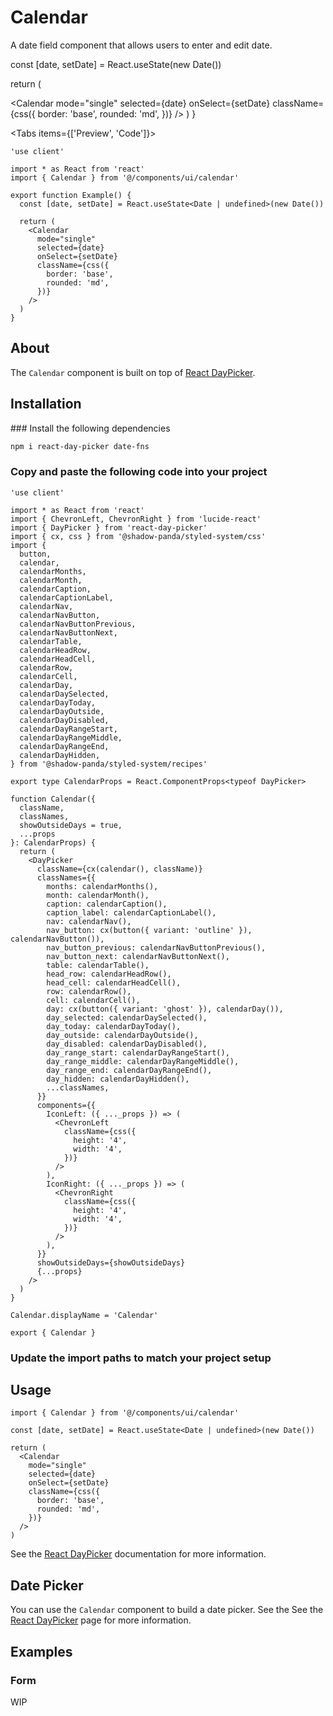 
# Calendar

<Lead>A date field component that allows users to enter and edit date.</Lead>

<ReferenceBadges shadcnUiLink="https://ui.shadcn.com/docs/components/calendar" />

  const [date, setDate] = React.useState(new Date())

return (

<Calendar
  mode="single"
  selected={date}
  onSelect={setDate}
  className={css({
    border: 'base',
    rounded: 'md',
  })}
/>
) }

<Tabs items={['Preview', 'Code']}>
  <Tab>
    <Preview>
      <Example />
    </Preview>
  </Tab>
  <Tab>

```tsx copy
'use client'

import * as React from 'react'
import { Calendar } from '@/components/ui/calendar'

export function Example() {
  const [date, setDate] = React.useState<Date | undefined>(new Date())

  return (
    <Calendar
      mode="single"
      selected={date}
      onSelect={setDate}
      className={css({
        border: 'base',
        rounded: 'md',
      })}
    />
  )
}
```

  </Tab>
</Tabs>

## About

The `Calendar` component is built on top of [React DayPicker](https://react-day-picker.js.org).

## Installation

<Steps>
### Install the following dependencies

```bash npm2yarn copy
npm i react-day-picker date-fns
```

### Copy and paste the following code into your project

```tsx filename="components/ui/calendar.tsx" copy
'use client'

import * as React from 'react'
import { ChevronLeft, ChevronRight } from 'lucide-react'
import { DayPicker } from 'react-day-picker'
import { cx, css } from '@shadow-panda/styled-system/css'
import {
  button,
  calendar,
  calendarMonths,
  calendarMonth,
  calendarCaption,
  calendarCaptionLabel,
  calendarNav,
  calendarNavButton,
  calendarNavButtonPrevious,
  calendarNavButtonNext,
  calendarTable,
  calendarHeadRow,
  calendarHeadCell,
  calendarRow,
  calendarCell,
  calendarDay,
  calendarDaySelected,
  calendarDayToday,
  calendarDayOutside,
  calendarDayDisabled,
  calendarDayRangeStart,
  calendarDayRangeMiddle,
  calendarDayRangeEnd,
  calendarDayHidden,
} from '@shadow-panda/styled-system/recipes'

export type CalendarProps = React.ComponentProps<typeof DayPicker>

function Calendar({
  className,
  classNames,
  showOutsideDays = true,
  ...props
}: CalendarProps) {
  return (
    <DayPicker
      className={cx(calendar(), className)}
      classNames={{
        months: calendarMonths(),
        month: calendarMonth(),
        caption: calendarCaption(),
        caption_label: calendarCaptionLabel(),
        nav: calendarNav(),
        nav_button: cx(button({ variant: 'outline' }), calendarNavButton()),
        nav_button_previous: calendarNavButtonPrevious(),
        nav_button_next: calendarNavButtonNext(),
        table: calendarTable(),
        head_row: calendarHeadRow(),
        head_cell: calendarHeadCell(),
        row: calendarRow(),
        cell: calendarCell(),
        day: cx(button({ variant: 'ghost' }), calendarDay()),
        day_selected: calendarDaySelected(),
        day_today: calendarDayToday(),
        day_outside: calendarDayOutside(),
        day_disabled: calendarDayDisabled(),
        day_range_start: calendarDayRangeStart(),
        day_range_middle: calendarDayRangeMiddle(),
        day_range_end: calendarDayRangeEnd(),
        day_hidden: calendarDayHidden(),
        ...classNames,
      }}
      components={{
        IconLeft: ({ ..._props }) => (
          <ChevronLeft
            className={css({
              height: '4',
              width: '4',
            })}
          />
        ),
        IconRight: ({ ..._props }) => (
          <ChevronRight
            className={css({
              height: '4',
              width: '4',
            })}
          />
        ),
      }}
      showOutsideDays={showOutsideDays}
      {...props}
    />
  )
}

Calendar.displayName = 'Calendar'

export { Calendar }
```

### Update the import paths to match your project setup

</Steps>

## Usage

```tsx copy
import { Calendar } from '@/components/ui/calendar'
```

```tsx copy
const [date, setDate] = React.useState<Date | undefined>(new Date())

return (
  <Calendar
    mode="single"
    selected={date}
    onSelect={setDate}
    className={css({
      border: 'base',
      rounded: 'md',
    })}
  />
)
```

See the [React DayPicker](https://react-day-picker.js.org) documentation for more information.

## Date Picker

You can use the `Calendar` component to build a date picker. See the See the [React DayPicker](https://react-day-picker.js.org) page for more information.

## Examples

### Form

<Callout type="warning" emoji="⚒️">
  WIP
</Callout>
